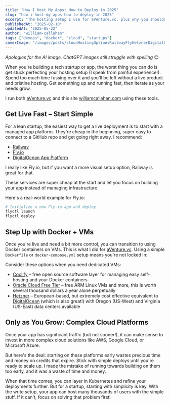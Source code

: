 ```yaml
---
title: "How I Host My Apps: How to Deploy in 2025"
slug: "how-i-host-my-apps-how-to-deploy-in-2025"
excerpt: "The hosting setup I use for aVenture.vc, plus why you shouldn't waste time with complex cloud services when starting out."
publishedAt: "2025-02-10"
updatedAt: "2025-05-22"
author: "william-callahan"
tags: ["devops", "docker", "cloud", "startups"]
coverImage: "/images/posts/cloudHostingOptionsRailwayFlyHetznerDigitalOcean.jpg"
---
```


_Apologies for the AI image, ChatGPT images still struggle with spelling_ 😉

When you're building a tech startup or app, the worst thing you can do is get stuck perfecting your hosting setup (I speak from painful experience!). Spend too much time fussing over it and you'll be left without a live product and pristine hosting. Get something up and running fast, then iterate as your needs grow.

I run both [aVenture.vc](https://aventure.vc) and this site [williamcallahan.com](https://williamcallahan.com) using these tools.

## Get Live Fast – Start Simple

For a lean startup, the easiest way to get a live deployment is to start with a managed app platform. They're cheap in the beginning, super easy to connect to a GitHub repo and get going right away. I recommend:

- [Railway](https://railway.com?referralCode=8czykZ)
- [Fly.io](https://fly.io)
- [DigitalOcean App Platform](https://www.digitalocean.com/products/app-platform)

I really like Fly.io, but if you want a more visual setup option, Railway is great for that.

These services are super cheap at the start and let you focus on building your app instead of managing infrastructure.

Here's a real-world example for Fly.io:

```bash
# Initialize a new Fly.io app and deploy
flyctl launch
flyctl deploy
```

## Step Up with Docker + VMs

Once you're live and need a bit more control, you can transition to using Docker containers on VMs. This is what I did for [aVenture.vc](https://aventure.vc). Using a simple `Dockerfile` or `docker-compose.yml` setup means you're not locked in:

Consider these options when you need dedicated VMs:

- [Coolify](https://coolify.io) – free open source software layer for managing easy self-hosting and your Docker containers
- [Oracle Cloud Free Tier](https://www.oracle.com/cloud/free/) – free ARM Linux VMs and more, this is worth several thousand dollars a year alone perpetually
- [Hetzner](https://www.hetzner.com) – European-based, but extremely cost effective equivalent to [DigitalOcean](https://digitalocean.com) (which is also great!) with Oregon (US-West) and Virginia (US-East) data centers available

## Only as You Grow: Complex Cloud Platforms

Once your app has significant traffic (but not sooner!), it can make sense to invest in more complex cloud solutions like AWS, Google Cloud, or Microsoft Azure.

But here's the deal: starting on these platforms early wastes precious time and money on credits that expire. Stick with simple deploys until you're ready to scale up. I made the mistake of running towards building on them too early, and it was a waste of time and money.

When that time comes, you can layer in Kubernetes and refine your deployments further. But for a startup, starting with simplicity is key. With the write setup, your app can host many thousands of users with the simple stuff. If it can't, focus on solving that problem first!
